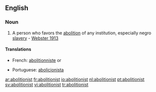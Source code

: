 ==English==

===Noun===
{{en-noun}}

#A person who favors the [[abolition]] of any institution, especially negro [[slavery]] - [[Webster 1913]]

====Translations====
{{trans-top|person who favors the abolition}}
*French: [[abolitionniste]] {{m}} or {{f}}
{{trans-mid}}
*Portuguese: [[abolicionista]]
{{trans-bottom}}

[[ar:abolitionist]]
[[fr:abolitionist]]
[[io:abolitionist]]
[[nl:abolitionist]]
[[pt:abolitionist]]
[[sv:abolitionist]]
[[vi:abolitionist]]
[[tr:abolitionist]]